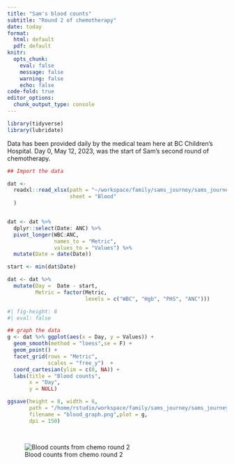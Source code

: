 ```yaml
---
title: "Sam's blood counts"
subtitle: "Round 2 of chemotherapy"
date: today
format:
  html: default
  pdf: default
knitr: 
  opts_chunk: 
    eval: false
    message: false
    warning: false
    echo: false
code-fold: true
editor_options: 
  chunk_output_type: console
---
```


```r
library(tidyverse)
library(lubridate)
```

Data has been provided daily by the medical team here at BC Children's Hospital. Day 0, May 12, 2023, was the start of Sam's second round of chemotherapy.

```r
## Import the data 

dat <- 
  readxl::read_xlsx(path = "~/workspace/family/sams_journey/sams_journey/data/events-and-gifts.xlsx",
                    sheet = "Blood"
  )


dat <- dat %>% 
  dplyr::select(Date: ANC) %>%  
  pivot_longer(WBC:ANC, 
               names_to = "Metric", 
               values_to = "Values") %>% 
  mutate(Date = date(Date))

start <- min(dat$Date)

dat <- dat %>% 
  mutate(Day =  Date - start,
         Metric = factor(Metric, 
                         levels = c("WBC", "Hgb", "PHS", "ANC")))

```

```r
#| fig-height: 8
#| eval: false

## graph the data 
g <- dat %>% ggplot(aes(x = Day, y = Values)) +
  geom_smooth(method = "loess",se = F) + 
  geom_point() +
  facet_grid(rows = "Metric",
             scales = "free_y")  +
  coord_cartesian(ylim = c(0, NA)) +
  labs(title = "Blood counts",
       x = "Day",
       y = NULL)

ggsave(height = 8, width = 6, 
       path = "/home/rstudio/workspace/family/sams_journey/sams_journey/_img/",
       filename = "blood_graph.png",plot = g,
       dpi = 150)

  
```

![Blood counts from chemo round 2](https://samsstory.s3.ca-central-1.amazonaws.com/blood_graph.png)

